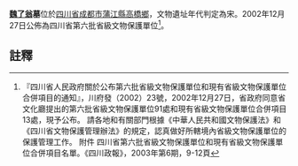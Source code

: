 {{msg:四川省文物保護單位
|名稱 = 魏了翁墓
|編號 = 14
|圖片 = 
|級別 = S6
|分類 = 
|時代 = [[宋代|宋代]]
|地点 = [[四川省|四川省]][[成都市|成都市]][[蒲江縣|蒲江縣]][[高橋鄉|高橋鄉]]
|坐標 =
|登錄 = 2002年12月27日
}}
'''[[魏了翁|魏了翁]]墓'''位於[[四川省|四川省]][[成都市|成都市]][[蒲江縣|蒲江縣]][[高橋鄉|高橋鄉]]，文物遺址年代判定為宋。2002年12月27日公佈為四川省第六批省級文物保護單位<ref>『四川省人民政府關於公布第六批省級文物保護單位和現有省級文物保護單位合併項目的通知』，川府發（2002）23號，2002年12月27日，省政府同意省文化廳提出的第六批省級文物保護單位91處和現有省級文物保護單位合併項目13處，現予公布。 請各地和有關部門根據《中華人民共和國文物保護法》和《四川省文物保護管理辦法》的規定，認真做好所轄境內省級文物保護單位的保護管理工作。 附件 四川省第六批省級文物保護單位和現有省級文物保護單位合併項目名單。《四川政報》，2003年第6期，9-12頁</ref>。
==註釋==
{{reflist}}
{{文物保護單位小作品}}